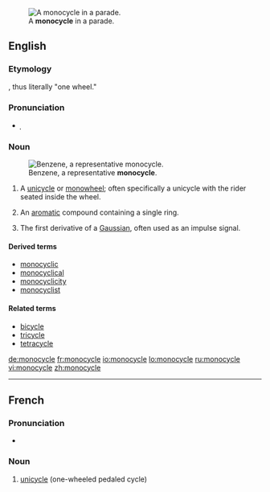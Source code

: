 [[Image:Monowheel.jpg|thumb|A '''monocycle''' in a parade.]]
==English==
===Etymology===
{{prefix|mono|cycle}}, thus literally "one wheel."

===Pronunciation===
*{{IPA|ˈmɑnoʊˌsaɪkl}}̩ {{qualifier|US}}

===Noun===
{{en-noun}}
[[Image:Benzene-2D-flat.png|thumb|Benzene, a representative '''monocycle'''.]]
# A [[unicycle]] or [[monowheel]]; often specifically a unicycle with the rider seated inside the wheel.
# {{organic chemistry}} An [[aromatic]] compound containing a single ring.
# {{communications}} The first derivative of a [[Gaussian]], often used as an impulse signal.

====Derived terms====
*[[monocyclic]]
*[[monocyclical]]
*[[monocyclicity]]
*[[monocyclist]]

====Related terms====
*[[bicycle]]
*[[tricycle]]
*[[tetracycle]]

[[de:monocycle]]
[[fr:monocycle]]
[[io:monocycle]]
[[lo:monocycle]]
[[ru:monocycle]]
[[vi:monocycle]]
[[zh:monocycle]]

----
{{rfc-auto|sort languages}}
==French==

===Pronunciation===
* {{IPA|/mɔ.nɔ.sikl/|lang=fr}}

===Noun===
{{infl|fr|noun|g=m}}

# [[unicycle]] (one-wheeled pedaled cycle)

{{tbot entry|French|unicycle|2009|August|fr}}